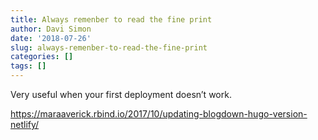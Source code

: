 ```yaml
---
title: Always remenber to read the fine print
author: Davi Simon
date: '2018-07-26'
slug: always-remenber-to-read-the-fine-print
categories: []
tags: []
---
```


Very useful when your first deployment doesn't work. 

<https://maraaverick.rbind.io/2017/10/updating-blogdown-hugo-version-netlify/>